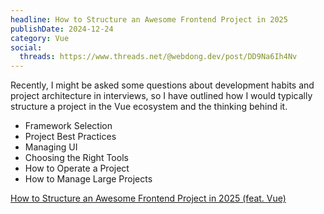 ```yaml
---
headline: How to Structure an Awesome Frontend Project in 2025
publishDate: 2024-12-24
category: Vue
social:
  threads: https://www.threads.net/@webdong.dev/post/DD9Na6Ih4Nv
---
```


Recently, I might be asked some questions about development habits and project architecture in interviews, so I have outlined how I would typically structure a project in the Vue ecosystem and the thinking behind it.

- Framework Selection
- Project Best Practices
- Managing UI
- Choosing the Right Tools
- How to Operate a Project
- How to Manage Large Projects

[How to Structure an Awesome Frontend Project in 2025 (feat. Vue)](https://www.webdong.dev/post/how-to-build-a-awesome-frontend-project-in-2025/)

